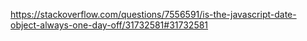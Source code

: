 https://stackoverflow.com/questions/7556591/is-the-javascript-date-object-always-one-day-off/31732581#31732581